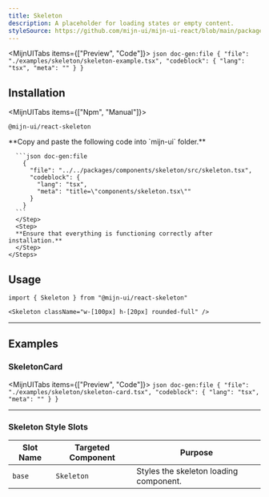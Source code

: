 ```yaml
---
title: Skeleton
description: A placeholder for loading states or empty content.
styleSource: https://github.com/mijn-ui/mijn-ui-react/blob/main/packages/theme/src/components/skeleton.ts
---
```



<MijnUITabs items={["Preview", "Code"]}>
  <MijnUITabsContent value="Preview">
    <ComponentPreview>
      <SkeletonExample />
    </ComponentPreview>
  </MijnUITabsContent>
  <MijnUITabsContent value="Code">
    ```json doc-gen:file
    {
      "file": "./examples/skeleton/skeleton-example.tsx",
      "codeblock": {
        "lang": "tsx",
        "meta": ""
      }
    }
    ```
  </MijnUITabsContent>
</MijnUITabs>

## Installation

<MijnUITabs items={["Npm", "Manual"]}>
  <MijnUITabsContent value="Npm">
  ```package-install
  @mijn-ui/react-skeleton
  ```
  </MijnUITabsContent>
  <MijnUITabsContent value="Manual">
    <Steps>
      <Step>
      **Copy and paste the following code into `mijn-ui` folder.**

      ```json doc-gen:file
        {
          "file": "../../packages/components/skeleton/src/skeleton.tsx",
          "codeblock": {
            "lang": "tsx",
            "meta": "title=\"components/skeleton.tsx\""
          }
        }
      ```
      </Step>
      <Step>
      **Ensure that everything is functioning correctly after installation.**
      </Step>
    </Steps>

  </MijnUITabsContent>
</MijnUITabs>

## Usage

```tsx
import { Skeleton } from "@mijn-ui/react-skeleton"
```

```tsx
<Skeleton className="w-[100px] h-[20px] rounded-full" />
```

---

## Examples

### SkeletonCard

<MijnUITabs items={["Preview", "Code"]}>
  <MijnUITabsContent value="Preview">
    <ComponentPreview>
      <SkeletonCard />
    </ComponentPreview>
  </MijnUITabsContent>
  <MijnUITabsContent value="Code">
    ```json doc-gen:file
    {
      "file": "./examples/skeleton/skeleton-card.tsx",
      "codeblock": {
        "lang": "tsx",
        "meta": ""
      }
    }
    ```
  </MijnUITabsContent>
</MijnUITabs>

---

### Skeleton Style Slots

| **Slot Name** | **Targeted Component** | **Purpose**                            |
| ------------- | ---------------------- | -------------------------------------- |
| `base`        | `Skeleton`             | Styles the skeleton loading component. |
